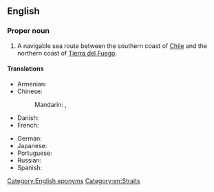 ==English==
{{wikipedia}}

===Proper noun===
{{en-proper noun|head=[[strait|Strait]] [[of]] [[Magellan]]}}

# A navigable sea route between the southern coast of [[Chile]] and the northern coast of [[Tierra del Fuego]].

====Translations====
{{trans-top|Strait of Magellan}}
* Armenian: {{t|hy|Մագելանի նեղուց}}
* Chinese:
*: Mandarin: {{t|cmn|麥哲倫海峽|sc=Hani}}, {{t+|cmn|麦哲伦海峡|tr=Màizhélún hǎixiá|sc=Hani}}
* Danish: {{t|da|Magellanstrædet}}
* French: {{t+|fr|détroit de Magellan|m}}
{{trans-mid}}
* German: {{t+|de|Magellanstraße|f}}
* Japanese: {{t|ja|マゼラン海峡|tr=Mazeran kaikyō|sc=Jpan}}
* Portuguese: {{t|pt|Estreito de Magalhães|m}}
* Russian: {{t|ru|Магелла́нов проли́в|m}}
* Spanish: {{t|es|estrecho de Magallanes|m}}
{{trans-bottom}}

[[Category:English eponyms]]
[[Category:en:Straits]]